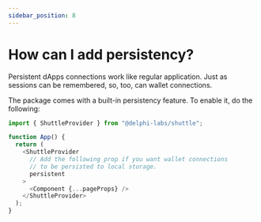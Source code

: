 ```yaml
---
sidebar_position: 8
---
```


# How can I add persistency?

Persistent dApps connections work like regular application. Just as sessions can be remembered, so, too, can wallet connections.

The package comes with a built-in persistency feature. To enable it, do the following:

```ts
import { ShuttleProvider } from "@delphi-labs/shuttle";

function App() {
  return (
    <ShuttleProvider
      // Add the following prop if you want wallet connections
      // to be persisted to local storage.
      persistent
    >
      <Component {...pageProps} />
    </ShuttleProvider>
  );
}
```
